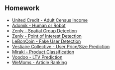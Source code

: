 ## Homework

- [United Credit - Adult Census Income](https://github.com/tillwf/kaggle-adult-census-income)
- [Adomik - Human or Robot](https://github.com/tillwf/kaggle-human-or-robot)
- [Zenly - Spatial Group Detection](https://github.com/tillwf/spatial-group-detection)
- [Zenly - Point of Interest Detection](https://github.com/tillwf/point-of-interest-detection)
- [LeBonCoin - Fake User Detection](https://github.com/tillwf/fake-user-detection)
- [Vestiaire Collective - User Price/Size Prediction](https://github.com/tillwf/user-price-size-prediction)
- [Mirakl - Product Classification](https://github.com/tillwf/mirakl-homework)
- [Voodoo - LTV Prediction](https://github.com/tillwf/voodoo-homework)
- [WeMoms - Article Ranking](https://github.com/tillwf/wemoms-homework)
